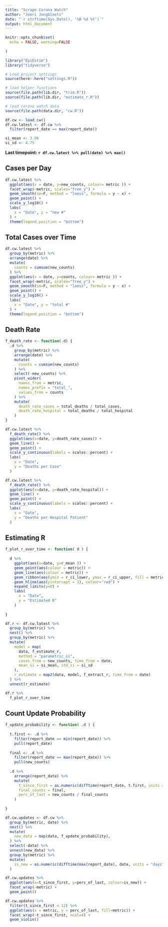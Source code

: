 ```yaml
---
title: "Scrape Corona Watch"
author: "Joeri Jongbloets"
date: "`r strftime(Sys.Date(), '%B %d %Y')`"
output: html_document
---
```


```r
knitr::opts_chunk$set(
  echo = FALSE, warning=FALSE
  
)

library("EpiEstim")
library("tidyverse")
```

```r
# Load project settings
source(here::here("settings.R"))

# load helper functions
source(file.path(lib.dir, "trim.R"))
source(file.path(lib.dir, "estimate_r.R"))

# load corona watch data
source(file.path(data.dir, "cw.R"))

df.cw <- load_cw()
df.cw.latest <- df.cw %>%
  filter(report_date == max(report_date))

si_mean <- 3.96
si_sd <- 4.75
```

**Last timepoint: `r df.cw.latest %>% pull(date) %>% max()`**

## Cases per Day

```r
df.cw.latest %>%
  ggplot(aes(x = date, y=new_counts, colour= metric )) +
  facet_wrap(~metric, scales="free_y") +
  geom_smooth(se=F, method = "loess", formula = y ~ x) +
  geom_point() +
  scale_y_log10() +
  labs(
    x = "Date", y = "new #"
  ) +
  theme(legend.position = "bottom")
```

## Total Cases over Time

```r
df.cw.latest %>%
  group_by(metric) %>%
  arrange(date) %>%
  mutate(
    counts = cumsum(new_counts)
  ) %>%
  ggplot(aes(x = date, y=counts, colour= metric )) +
  facet_wrap(~metric, scales="free_y") +
  geom_smooth(se=F, method = "loess", formula = y ~ x) +
  geom_point() +
  scale_y_log10() +
  labs(
    x = "Date", y = "total #"
  ) +
  theme(legend.position = "bottom")
```

## Death Rate

```r
f_death_rate <- function(.d) {
  .d %>%
    group_by(metric) %>%
    arrange(date) %>%
    mutate(
      counts = cumsum(new_counts)
    ) %>%
    select(-new_counts) %>%
    pivot_wider(
      names_from = metric,
      names_prefix = "total_",
      values_from = counts
    ) %>%
    mutate(
      death_rate_cases = total_deaths / total_cases,
      death_rate_hospital = total_deaths / total_hospital
    )
}
```

```r
df.cw.latest %>%
  f_death_rate() %>%
  ggplot(aes(x=date, y=death_rate_cases)) +
  geom_line() +
  geom_point() +
  scale_y_continuous(labels = scales::percent) +
  labs(
    x = "Date",
    y = "Deaths per Case"
  )
```

```r
df.cw.latest %>%
  f_death_rate() %>%
  ggplot(aes(x=date, y=death_rate_hospital)) +
  geom_line() +
  geom_point() +
  scale_y_continuous(labels = scales::percent) +
  labs(
    x = "Date",
    y = "Deaths per Hospital Patient"
  )
```

## Estimating R

```r
f_plot_r_over_time <- function( d ) {
  
  d %>%
    ggplot(aes(x=date, y=r_mean )) +
    geom_point(aes(colour = metric)) +
    geom_line(aes(colour = metric)) +
    geom_ribbon(aes(ymin = r_ci_lower, ymax = r_ci_upper, fill = metric), alpha=0.1) +
    geom_hline(aes(yintercept = 1), colour="red") +
    expand_limits(y=0) +
    labs(
      x = "Date",
      y = "Estimated R"
    )
  
}
```

```r
df.r <- df.cw.latest %>%
  group_by(metric) %>%
  nest() %>%
  group_by(metric) %>%
  mutate(
    model = map(
      data, f_estimate_r, 
      method = "parametric_si",
      cases_from = new_counts, time_from = date, 
      mean_si = si_mean, std_si = si_sd
    ),
    r_estimate = map2(data, model, f_extract_r, time_from = date)
  ) %>%
  unnest(r_estimate)
```

```r
df.r %>%
  f_plot_r_over_time
```

## Count Update Probability

```r
f_update_probability <- function( .d ) {
  
  t.first <- .d %>%
    filter(report_date == min(report_date)) %>%
    pull(report_date)
  
  final <- .d %>%
    filter(report_date == max(report_date)) %>%
    pull(new_counts)
  
  .d %>%
    arrange(report_date) %>%
    mutate(
      t_since_first = as.numeric(difftime(report_date, t.first, units = "days")),
      final_counts = final,
      perc_of_last = new_counts / final_counts
    )
  
}
```

```r
df.cw.updates <- df.cw %>%
  group_by(metric, date) %>%
  nest() %>%
  mutate(
    new_data = map(data, f_update_probability),
  ) %>%
  select(-data) %>%
  unnest(new_data) %>%
  group_by(metric) %>%
  mutate(
    is_new = as.numeric(difftime(max(report_date), date, units = "days")) < 7
  )
```

```r
df.cw.updates %>%
  ggplot(aes(x=t_since_first, y=perc_of_last, colour=is_new)) + 
  facet_wrap(~metric) +
  geom_point()
```

```r
df.cw.updates %>%
  filter(t_since_first < 12) %>%
  ggplot(aes(x = metric, y = perc_of_last, fill=metric)) + 
  facet_wrap(~t_since_first, ncol=4) +
  geom_violin()
```

